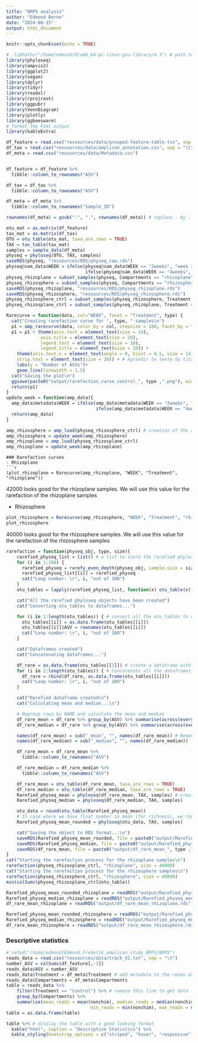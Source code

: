 ```yaml
---
title: "NRPS analysis"
author: "Edmond Berne"
date: "2024-08-15"
output: html_document
---
```


```r
knitr::opts_chunk$set(echo = TRUE)
```

```r
# .libPaths("/home/edmond/R/x86_64-pc-linux-gnu-library/4.3") # path to the R libraries (personnal environnement)
library(phyloseq)
library(ampvis2)
library(ggplot2)
library(vegan)
library(dplyr)
library(tidyr)
library(readxl)
library(rprojroot)
library(ggpubr)
library(VennDiagram)
library(plotly)
library(ggbeeswarm)
# format the html output
library(kableExtra)
```


```r

df_feature = read.csv("ressources/data/grouped-feature-table.tsv", sep = "\t")
df_tax = read.csv("ressources/data/amplicon_annotation.csv", sep = "\t")
df_meta = read.csv("ressources/data/Metadata.csv")


df_feature = df_feature %>%
  tibble::column_to_rownames("ASV")

df_tax = df_tax %>% 
  tibble::column_to_rownames("ASV")

df_meta = df_meta %>% 
  tibble::column_to_rownames("Sample_ID")

rownames(df_meta) = gsub("-", ".", rownames(df_meta)) # replace - by . in the sample names to be compatible with the feature table

otu_mat = as.matrix(df_feature)
tax_mat = as.matrix(df_tax)
OTU = otu_table(otu_mat, taxa_are_rows = TRUE)
TAX = tax_table(tax_mat)
samples = sample_data(df_meta)
physeq = phyloseq(OTU, TAX, samples)
saveRDS(physeq, "ressources/RDS/physeq_raw.rds")
physeq@sam_data$WEEK = ifelse(physeq@sam_data$WEEK == "2weeks", "week 2", 
                              ifelse(physeq@sam_data$WEEK == "4weeks", "week 4", "week 5"))
physeq_rhizoplane = subset_samples(physeq, Compartments == "rhizoplane") # subset the rhizoplane samples
physeq_rhizosphere = subset_samples(physeq, Compartments == "rhizosphere") # subset the rhizosphere samples
saveRDS(physeq_rhizoplane, "ressources/RDS/physeq_rhizoplane.rds")
saveRDS(physeq_rhizosphere, "ressources/RDS/physeq_rhizosphere.rds")
physeq_rhizosphere_ctrl = subset_samples(physeq_rhizosphere, Treatment == "Control") # objects to use to study the control samples only
physeq_rhizosplane_ctrl = subset_samples(physeq_rhizoplane, Treatment == "Control")
```


```r
Rarecurve = function(data, col="WEEK", facet = "Treatment", type) { 
  cat("Creating rarefaction curve for ", type, " samples\n")
  p1 = amp_rarecurve(data, color_by = col, stepsize = 100, facet_by = facet)
  p1 = p1 + theme(axis.text = element_text(size = 14), 
             axis.title = element_text(size = 20), 
             legend.text = element_text(size = 18), 
             legend.title = element_text(size = 20)) +
    theme(axis.text.x = element_text(angle = 0, hjust = 0.5, size = 14),
    strip.text = element_text(size = 20)) + # Agrandir le texte du titre de chaque facette + # Mettre les graduations à l'horizontale et les agrandir
    labs(y = "Number of ASVs")+
    geom_line(linewidth = 1.5)
  cat("Saving the plot\n")
  ggsave(paste0("output/rarefaction_curve_control_", type ,".png"), width = 10, height = 10)
  return(p1)
}
update_week = function(amp_data){
  amp_data$metadata$WEEK = ifelse(amp_data$metadata$WEEK == "2weeks", "week 2",
                                  ifelse(amp_data$metadata$WEEK == "4weeks", "week 4", "week 5"))
  return(amp_data)
}
```

```r
amp_rhizosphere = amp_load(physeq_rhizosphere_ctrl) # creation of the ampvis2 object
amp_rhizosphere = update_week(amp_rhizosphere)
amp_rhizoplane = amp_load(physeq_rhizosplane_ctrl)
amp_rhizoplane = update_week(amp_rhizoplane)
```

```
### Rarefaction curves
- Rhizoplane
```r
(plot_rhizoplane = Rarecurve(amp_rhizoplane, "WEEK", "Treatment", "rhizoplane"))
```
42000 looks good for the rhizoplane samples. We will use this value for the rarefaction of the rhizoplane samples

- Rhizosphere
```r
plot_rhizosphere = Rarecurve(amp_rhizosphere, "WEEK", "Treatment", "rhizosphere")
plot_rhizosphere
```
40000 looks good for the rhizosphere samples. We will use this value for the rarefaction of the rhizosphere samples

```r

rarefaction = function(physeq_obj, type, size){
    rarefied_physeq_list = list() # a list to store the rarefied phyloseq objects
    for (i in 1:100) {
      rarefied_physeq = rarefy_even_depth(physeq_obj, sample.size = size, rngseed = i)
      rarefied_physeq_list[[i]] = rarefied_physeq
      cat("Loop number: \r", i, "out of 100")
    }
    otu_tables = lapply(rarefied_physeq_list, function(x) otu_table(x)) # regroup all the otu_tables in a list

    cat("All the rarefied phyloseq objects have been created")
    cat("Converting otu_tables to dataframes...")

    for (i in 1:length(otu_tables)) { # convert all the otu_tables to dataframes
      otu_tables[[i]] = as.data.frame(otu_tables[[i]])
      otu_tables[[i]]$ASV = rownames(otu_tables[[i]])
      cat("Loop number: \r", i, "out of 100")
    }

    cat("Dataframes created")
    cat("Concatenating dataframes...")

    df_rare = as.data.frame(otu_tables[[1]]) # create a dataframe with the first otu_table for later
    for (i in 2:length(otu_tables)) { # Concatenate all the dataframes vertically
      df_rare = rbind(df_rare, as.data.frame(otu_tables[[i]]))
      cat("Loop number: \r", i, "out of 100")
    }

    cat("Rarefied dataframe created\n")
    cat("Calculating mean and median...\n")

    # Regroup rows by NAME and calculate the mean and median
    df_rare_mean = df_rare %>% group_by(ASV) %>% summarise(across(everything(), list(mean = mean)))
    df_rare_median = df_rare %>% group_by(ASV) %>% summarise(across(everything(), list(median = median)))

    names(df_rare_mean) = sub("_mean", "", names(df_rare_mean)) # Remove mean and median to column names
    names(df_rare_median) = sub("_median", "", names(df_rare_median))

    df_rare_mean = df_rare_mean %>%
      tibble::column_to_rownames("ASV")

    df_rare_median = df_rare_median %>%
      tibble::column_to_rownames("ASV")

    df_rare_mean = otu_table(df_rare_mean, taxa_are_rows = TRUE)
    df_rare_median = otu_table(df_rare_median, taxa_are_rows = TRUE)
    Rarefied_physeq_mean = phyloseq(df_rare_mean, TAX, samples) # create another phyloseq object with rarefied data as OTU table
    Rarefied_physeq_median = phyloseq(df_rare_median, TAX, samples)

    otu_data = round(otu_table(Rarefied_physeq_mean))
    # In case where we have float number in mean (for richness), we round the number to have an integer
    Rarefied_physeq_mean_rounded = phyloseq(otu_data, TAX, samples)

    cat("Saving the object to RDS format...\n")
    saveRDS(Rarefied_physeq_mean_rounded, file = paste0("output/Rarefied_physeq_mean_rounded_", type, ".rds"))
    saveRDS(Rarefied_physeq_median, file = paste0("output/Rarefied_physeq_median_", type ,".rds"))
    saveRDS(df_rare_mean, file = paste0("output/df_rare_mean_", type ,".rds"))
}
cat("Starting the rarefaction process for the rhizoplane samples\n")
rarefaction(physeq_rhizosplane_ctrl, "rhizoplane", size = 40000)
cat("Starting the rarefaction process for the rhizosphere samples\n")
rarefaction(physeq_rhizosphere_ctrl, "rhizosphere", size = 40000)
min(colSums(physeq_rhizosplane_ctrl@otu_table))
```

```r
Rarefied_physeq_mean_rounded_rhizoplane = readRDS("output/Rarefied_physeq_mean_rounded_rhizoplane.rds")
Rarefied_physeq_median_rhizoplane = readRDS("output/Rarefied_physeq_median_rhizoplane.rds")
df_rare_mean_rhizoplane = readRDS("output/df_rare_mean_rhizoplane.rds")

Rarefied_physeq_mean_rounded_rhizosphere = readRDS("output/Rarefied_physeq_mean_rounded_rhizosphere.rds")
Rarefied_physeq_median_rhizosphere = readRDS("output/Rarefied_physeq_median_rhizosphere.rds")
df_rare_mean_rhizosphere = readRDS("output/df_rare_mean_rhizosphere.rds")
```

### Descriptive statistics

```r
# setwd("/home/edmond/Edmond_Frederik_amplicon_study_NRPS/NRPS")
reads_data = read.csv("ressources/data/track_V2.txt", sep = "\t")
number_ASV = colSums(df_feature[,-1])
reads_data$ASV = number_ASV
reads_data$Treatment = df_meta$Treatment # add metadata to the reads data
reads_data$Compartments = df_meta$Compartments
table = reads_data %>% 
    filter(Treatment == "Control") %>% # remove this line to get data for all the samples
    group_by(Compartments) %>% 
    summarise(mean_reads = mean(nonchim), median_reads = median(nonchim), reads_number = sum(nonchim),
                                min_reads = min(nonchim), max_reads = max(nonchim), Cluster_sum = sum(ASV), samples = n())
table = as.data.frame(table)

table %>% # display the table with a good looking format
  kable("html", caption = "Descriptive Statistics") %>%
  kable_styling(bootstrap_options = c("striped", "hover", "responsive"), full_width = F)

```



